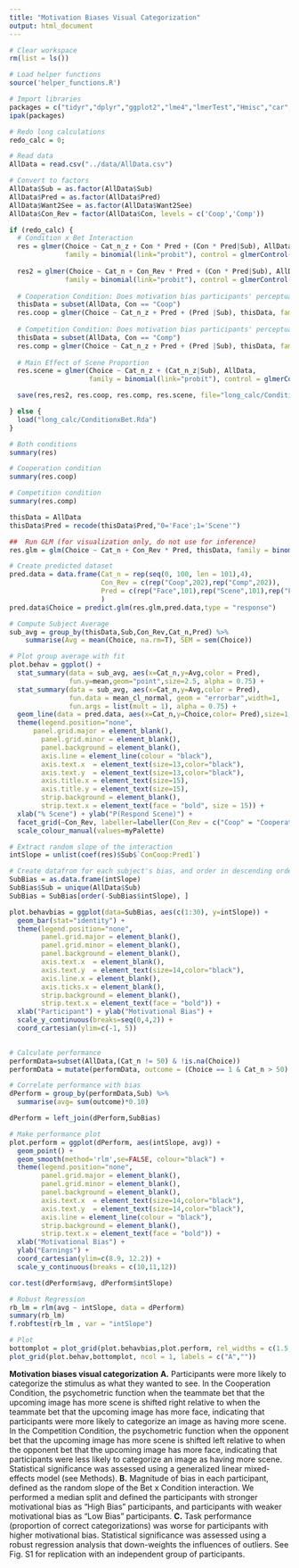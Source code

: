 ```yaml
---
title: "Motivation Biases Visual Categorization"
output: html_document
---
```


```r
# Clear workspace
rm(list = ls())

# Load helper functions
source('helper_functions.R')

# Import libraries
packages = c("tidyr","dplyr","ggplot2","lme4","lmerTest","Hmisc","car","lmtest","Rarity","cowplot","MASS",'sfsmisc')
ipak(packages)

# Redo long calculations
redo_calc = 0;
```

```r
# Read data
AllData = read.csv("../data/AllData.csv")

# Convert to factors
AllData$Sub = as.factor(AllData$Sub)
AllData$Pred = as.factor(AllData$Pred)
AllData$Want2See = as.factor(AllData$Want2See)
AllData$Con_Rev = factor(AllData$Con, levels = c('Coop','Comp'))
```

```r
if (redo_calc) {
  # Condition x Bet Interaction
  res = glmer(Choice ~ Cat_n_z + Con * Pred + (Con * Pred|Sub), AllData, 
              family = binomial(link="probit"), control = glmerControl(calc.derivs = FALSE))
  
  res2 = glmer(Choice ~ Cat_n + Con_Rev * Pred + (Con * Pred|Sub), AllData, 
              family = binomial(link="probit"), control = glmerControl(calc.derivs = FALSE))
  
  # Cooperation Condition: Does motivation bias participants' perceptual judgments?
  thisData = subset(AllData, Con == "Coop")
  res.coop = glmer(Choice ~ Cat_n_z + Pred + (Pred |Sub), thisData, family = binomial(link="probit"))
  
  # Competition Condition: Does motivation bias participants' perceptual judgments?
  thisData = subset(AllData, Con == "Comp")
  res.comp = glmer(Choice ~ Cat_n_z + Pred + (Pred |Sub), thisData, family = binomial(link="probit"))
  
  # Main Effect of Scene Proportion
  res.scene = glmer(Choice ~ Cat_n_z + (Cat_n_z|Sub), AllData, 
                    family = binomial(link="probit"), control = glmerControl(calc.derivs = FALSE));

  save(res,res2, res.coop, res.comp, res.scene, file="long_calc/ConditionxBet.Rda")

} else {
  load("long_calc/ConditionxBet.Rda")
}

# Both conditions
summary(res)

# Cooperation condition
summary(res.coop)

# Competition condition
summary(res.comp)
```

```r
thisData = AllData
thisData$Pred = recode(thisData$Pred,"0='Face';1='Scene'")

##  Run GLM (for visualization only, do not use for inference)
res.glm = glm(Choice ~ Cat_n + Con_Rev * Pred, thisData, family = binomial(link="probit"))

# Create predicted dataset
pred.data = data.frame(Cat_n = rep(seq(0, 100, len = 101),4),
                       Con_Rev = c(rep("Coop",202),rep("Comp",202)),
                       Pred = c(rep("Face",101),rep("Scene",101),rep("Face",101),rep("Scene",101))
                       )
pred.data$Choice = predict.glm(res.glm,pred.data,type = "response")

# Compute Subject Average
sub_avg = group_by(thisData,Sub,Con_Rev,Cat_n,Pred) %>% 
    summarise(Avg = mean(Choice, na.rm=T), SEM = sem(Choice))

# Plot group average with fit
plot.behav = ggplot() +
  stat_summary(data = sub_avg, aes(x=Cat_n,y=Avg,color = Pred),
               fun.y=mean,geom="point",size=2.5, alpha = 0.75) +
  stat_summary(data = sub_avg, aes(x=Cat_n,y=Avg,color = Pred),
               fun.data = mean_cl_normal, geom = "errorbar",width=1,
               fun.args = list(mult = 1), alpha = 0.75) + 
  geom_line(data = pred.data, aes(x=Cat_n,y=Choice,color= Pred),size=1, alpha = 0.8) +
  theme(legend.position="none",
      panel.grid.major = element_blank(), 
        panel.grid.minor = element_blank(),
        panel.background = element_blank(), 
        axis.line = element_line(colour = "black"),
        axis.text.x  = element_text(size=13,color="black"),
        axis.text.y  = element_text(size=13,color="black"),
        axis.title.x = element_text(size=15),
        axis.title.y = element_text(size=15),
        strip.background = element_blank(),
        strip.text.x = element_text(face = "bold", size = 15)) +
  xlab("% Scene") + ylab("P(Respond Scene)") +
  facet_grid(~Con_Rev, labeller=labeller(Con_Rev = c("Coop" = "Cooperation","Comp" = "Competition"))) +
  scale_colour_manual(values=myPalette)

```

```r
# Extract random slope of the interaction
intSlope = unlist(coef(res)$Sub$`ConCoop:Pred1`)

# Create datafrom for each subject's bias, and order in descending order
SubBias = as.data.frame(intSlope)
SubBias$Sub = unique(AllData$Sub)
SubBias = SubBias[order(-SubBias$intSlope), ]

plot.behavbias = ggplot(data=SubBias, aes(c(1:30), y=intSlope)) +
  geom_bar(stat="identity") +
  theme(legend.position="none",
        panel.grid.major = element_blank(), 
        panel.grid.minor = element_blank(), 
        panel.background = element_blank(), 
        axis.text.x  = element_blank(),
        axis.text.y  = element_text(size=14,color="black"),
        axis.line.x = element_blank(),
        axis.ticks.x = element_blank(),
        strip.background = element_blank(),
        strip.text.x = element_text(face = "bold")) +
  xlab("Participant") + ylab("Motivational Bias") +
  scale_y_continuous(breaks=seq(0,4,2)) +
  coord_cartesian(ylim=c(-1, 5)) 
  
```

```r
# Calculate performance
performData=subset(AllData,(Cat_n != 50) & !is.na(Choice))
performData = mutate(performData, outcome = (Choice == 1 & Cat_n > 50) | (Choice == 0 & Cat_n < 50))

# Correlate performance with bias
dPerform = group_by(performData,Sub) %>%
  summarise(avg= sum(outcome)*0.10)

dPerform = left_join(dPerform,SubBias)

# Make performance plot
plot.perform = ggplot(dPerform, aes(intSlope, avg)) +
  geom_point() +
  geom_smooth(method='rlm',se=FALSE, colour="black") +
  theme(legend.position="none",
        panel.grid.major = element_blank(), 
        panel.grid.minor = element_blank(), 
        panel.background = element_blank(), 
        axis.text.x  = element_text(size=14,color="black"),
        axis.text.y  = element_text(size=14,color="black"),
        axis.line = element_line(colour = "black"),
        strip.background = element_blank(),
        strip.text.x = element_text(face = "bold")) +
  xlab("Motivational Bias") +
  ylab("Earnings") +
  coord_cartesian(ylim=c(8.9, 12.2)) +
  scale_y_continuous(breaks = c(10,11,12))
```

```r
cor.test(dPerform$avg, dPerform$intSlope)

# Robust Regression
rb_lm = rlm(avg ~ intSlope, data = dPerform)
summary(rb_lm)
f.robftest(rb_lm , var = "intSlope")
```


```r
# Plot
bottomplot = plot_grid(plot.behavbias,plot.perform, rel_widths = c(1.5,1), labels = c('B','C'))
plot_grid(plot.behav,bottomplot, ncol = 1, labels = c("A",""))
```

**Motivation biases visual categorization** **A.** Participants were more likely to categorize the stimulus as what they wanted to see. In the Cooperation Condition, the psychometric function when the teammate bet that the upcoming image has more scene is shifted right relative to when the teammate bet that the upcoming image has more face, indicating that participants were more likely to categorize an image as having more scene. In the Competition Condition, the psychometric function when the opponent bet that the upcoming image has more scene is shifted left relative to when the opponent bet that the upcoming image has more face, indicating that participants were less likely to categorize an image as having more scene. Statistical significance was assessed using a generalized linear mixed-effects model (see Methods). **B.** Magnitude of bias in each participant, defined as the random slope of the Bet x Condition interaction. We performed a median split and defined the participants with stronger motivational bias as “High Bias” participants, and participants with weaker motivational bias as “Low Bias” participants. **C.** Task performance (proportion of correct categorizations) was worse for participants with higher motivational bias. Statistical significance was assessed using a robust regression analysis that down-weights the influences of outliers. See Fig. S1 for replication with an independent group of participants.
